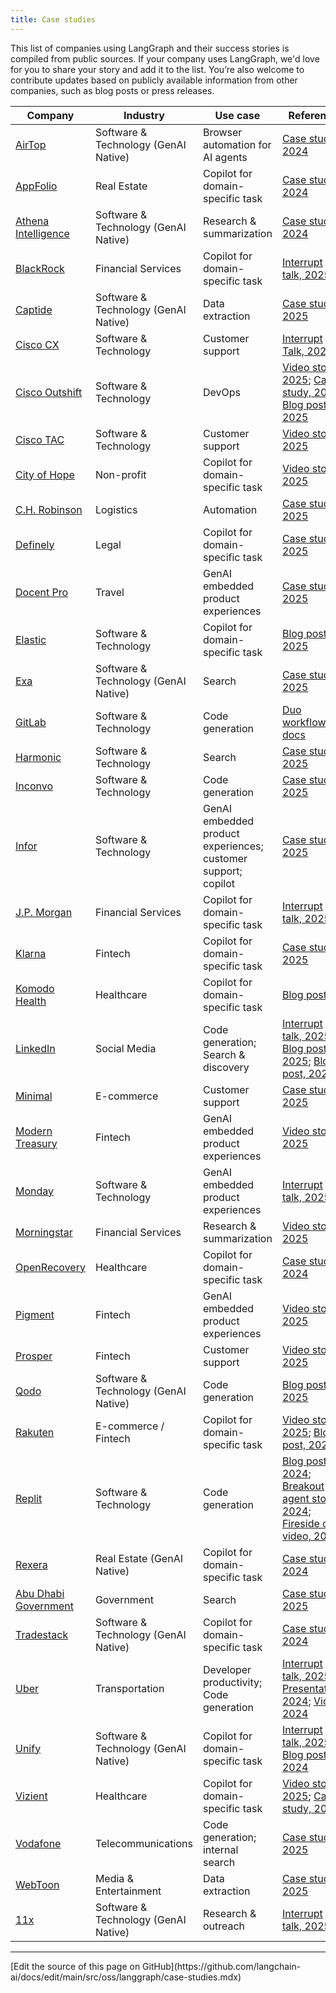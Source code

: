 ```yaml
---
title: Case studies
---
```



<StableCalloutPy />



This list of companies using LangGraph and their success stories is compiled from public sources. If your company uses LangGraph, we'd love for you to share your story and add it to the list. You’re also welcome to contribute updates based on publicly available information from other companies, such as blog posts or press releases.

| Company | Industry | Use case | Reference |
| --- | --- | --- | --- |
| [AirTop](https://www.airtop.ai/) | Software & Technology (GenAI Native) | Browser automation for AI agents | [Case study, 2024](https://blog.langchain.dev/customers-airtop/) |
| [AppFolio](https://www.appfolio.com/) | Real Estate | Copilot for domain-specific task | [Case study, 2024](https://blog.langchain.dev/customers-appfolio/) |
| [Athena Intelligence](https://www.athenaintel.com/) | Software & Technology (GenAI Native) | Research & summarization | [Case study, 2024](https://blog.langchain.dev/customers-athena-intelligence/) |
| [BlackRock](https://www.blackrock.com/) | Financial Services | Copilot for domain-specific task | [Interrupt talk, 2025](https://youtu.be/oyqeCHFM5U4?feature=shared) |
| [Captide](https://www.captide.co/) | Software & Technology (GenAI Native) | Data extraction | [Case study, 2025](https://blog.langchain.dev/how-captide-is-redefining-equity-research-with-agentic-workflows-built-on-langgraph-and-langsmith/) |
| [Cisco CX](https://www.cisco.com/site/us/en/services/modern-data-center/index.html?CCID=cc005911&DTID=eivtotr001480&OID=srwsas032775) | Software & Technology | Customer support | [Interrupt Talk, 2025](https://youtu.be/gPhyPRtIMn0?feature=shared) |
| [Cisco Outshift](https://outshift.cisco.com/) | Software & Technology | DevOps | [Video story, 2025](https://www.youtube.com/watch?v=htcb-vGR_x0); [Case study, 2025](https://blog.langchain.com/cisco-outshift/); [Blog post, 2025](https://outshift.cisco.com/blog/build-react-agent-application-for-devops-tasks-using-rest-apis) |
| [Cisco TAC](https://www.cisco.com/c/en/us/support/index.html) | Software & Technology | Customer support | [Video story, 2025](https://youtu.be/EAj0HBDGqaE?feature=shared) |
| [City of Hope](https://www.cityofhope.org/) | Non-profit | Copilot for domain-specific task | [Video story, 2025](https://youtu.be/9ABwtK2gIZU?feature=shared) |
| [C.H. Robinson](https://www.chrobinson.com/en-us/) | Logistics | Automation | [Case study, 2025](https://blog.langchain.dev/customers-chrobinson/) |
| [Definely](https://www.definely.com/) | Legal | Copilot for domain-specific task | [Case study, 2025](https://blog.langchain.com/customers-definely/) |
| [Docent Pro](https://docentpro.com/) | Travel | GenAI embedded product experiences | [Case study, 2025](https://blog.langchain.com/customers-docentpro/) |
| [Elastic](https://www.elastic.co/) | Software & Technology | Copilot for domain-specific task | [Blog post, 2025](https://www.elastic.co/blog/elastic-security-generative-ai-features) |
| [Exa](https://exa.ai/) | Software & Technology (GenAI Native) | Search | [Case study, 2025](https://blog.langchain.com/exa/) |
| [GitLab](https://about.gitlab.com/) | Software & Technology | Code generation | [Duo workflow docs](https://handbook.gitlab.com/handbook/engineering/architecture/design-documents/duo_workflow/) |
| [Harmonic](https://harmonic.ai/) | Software & Technology | Search | [Case study, 2025](https://blog.langchain.com/customers-harmonic/) |
| [Inconvo](https://inconvo.ai/?ref=blog.langchain.dev) | Software & Technology | Code generation | [Case study, 2025](https://blog.langchain.dev/customers-inconvo/) |
| [Infor](https://infor.com/) | Software & Technology | GenAI embedded product experiences; customer support; copilot | [Case study, 2025](https://blog.langchain.dev/customers-infor/) |
| [J.P. Morgan](https://www.jpmorganchase.com/) | Financial Services | Copilot for domain-specific task | [Interrupt talk, 2025](https://youtu.be/yMalr0jiOAc?feature=shared) |
| [Klarna](https://www.klarna.com/) | Fintech | Copilot for domain-specific task | [Case study, 2025](https://blog.langchain.dev/customers-klarna/) |
| [Komodo Health](https://www.komodohealth.com/) | Healthcare | Copilot for domain-specific task | [Blog post](https://www.komodohealth.com/perspectives/new-gen-ai-assistant-empowers-the-enterprise/) |
| [LinkedIn](https://www.linkedin.com/) | Social Media | Code generation; Search & discovery | [Interrupt talk, 2025](https://youtu.be/NmblVxyBhi8?feature=shared); [Blog post, 2025](https://www.linkedin.com/blog/engineering/ai/practical-text-to-sql-for-data-analytics); [Blog post, 2024](https://www.linkedin.com/blog/engineering/generative-ai/behind-the-platform-the-journey-to-create-the-linkedin-genai-application-tech-stack) |
| [Minimal](https://gominimal.ai/) | E-commerce | Customer support | [Case study, 2025](https://blog.langchain.dev/how-minimal-built-a-multi-agent-customer-support-system-with-langgraph-langsmith/) |
| [Modern Treasury](https://www.moderntreasury.com/) | Fintech | GenAI embedded product experiences | [Video story, 2025](https://youtu.be/AwAiffXqaCU?feature=shared) |
| [Monday](https://monday.com/) | Software & Technology | GenAI embedded product experiences | [Interrupt talk, 2025](https://blog.langchain.dev/how-minimal-built-a-multi-agent-customer-support-system-with-langgraph-langsmith/) |
| [Morningstar](https://www.morningstar.com/) | Financial Services | Research & summarization | [Video story, 2025](https://youtu.be/6LidoFXCJPs?feature=shared) |
| [OpenRecovery](https://www.openrecovery.com/) | Healthcare | Copilot for domain-specific task | [Case study, 2024](https://blog.langchain.dev/customers-openrecovery/) |
| [Pigment](https://www.pigment.com/) | Fintech | GenAI embedded product experiences | [Video story, 2025](https://youtu.be/5JVSO2KYOmE?feature=shared) |
| [Prosper](https://www.prosper.com/) | Fintech | Customer support | [Video story, 2025](https://youtu.be/9RFNOYtkwsc?feature=shared) |
| [Qodo](https://www.qodo.ai/) | Software & Technology (GenAI Native) | Code generation | [Blog post, 2025](https://www.qodo.ai/blog/why-we-chose-langgraph-to-build-our-coding-agent/) |
| [Rakuten](https://www.rakuten.com/) | E-commerce / Fintech | Copilot for domain-specific task | [Video story, 2025](https://youtu.be/gD1LIjCkuA8?feature=shared); [Blog post, 2025](https://rakuten.today/blog/from-ai-hype-to-real-world-tools-rakuten-teams-up-with-langchain.html) |
| [Replit](https://replit.com/) | Software & Technology | Code generation | [Blog post, 2024](https://blog.langchain.dev/customers-replit/); [Breakout agent story, 2024](https://www.langchain.com/breakoutagents/replit); [Fireside chat video, 2024](https://www.youtube.com/watch?v=ViykMqljjxU) |
| [Rexera](https://www.rexera.com/) | Real Estate (GenAI Native) | Copilot for domain-specific task | [Case study, 2024](https://blog.langchain.dev/customers-rexera/) |
| [Abu Dhabi Government](https://www.tamm.abudhabi/) | Government | Search | [Case study, 2025](https://blog.langchain.com/customers-abu-dhabi-government/) |
| [Tradestack](https://www.tradestack.uk/) | Software & Technology (GenAI Native) | Copilot for domain-specific task | [Case study, 2024](https://blog.langchain.dev/customers-tradestack/) |
| [Uber](https://www.uber.com/) | Transportation | Developer productivity; Code generation | [Interrupt talk, 2025](https://youtu.be/Bugs0dVcNI8?feature=shared); [Presentation, 2024](https://dpe.org/sessions/ty-smith-adam-huda/this-year-in-ubers-ai-driven-developer-productivity-revolution/); [Video, 2024](https://www.youtube.com/watch?v=8rkA5vWUE4Y) |
| [Unify](https://www.unifygtm.com/) | Software & Technology (GenAI Native) | Copilot for domain-specific task | [Interrupt talk, 2025](https://youtu.be/pKk-LfhujwI?feature=shared); [Blog post, 2024](https://blog.langchain.dev/unify-launches-agents-for-account-qualification-using-langgraph-and-langsmith/) |
| [Vizient](https://www.vizientinc.com/) | Healthcare | Copilot for domain-specific task | [Video story, 2025](https://www.youtube.com/watch?v=vrjJ6NuyTWA); [Case study, 2025](https://blog.langchain.dev/p/3d2cd58c-13a5-4df9-bd84-7d54ed0ed82c/) |
| [Vodafone](https://www.vodafone.com/) | Telecommunications | Code generation; internal search | [Case study, 2025](https://blog.langchain.dev/customers-vodafone/) |
| [WebToon](https://www.webtoons.com/en/) | Media & Entertainment | Data extraction | [Case study, 2025](https://blog.langchain.com/customers-webtoon/) |
| [11x](https://www.11x.ai/) | Software & Technology (GenAI Native) | Research & outreach | [Interrupt talk, 2025](https://youtu.be/fegwPmaAPQk?feature=shared) |

---

<Callout icon="pen-to-square" iconType="regular">
  [Edit the source of this page on GitHub](https://github.com/langchain-ai/docs/edit/main/src/oss/langgraph/case-studies.mdx)
</Callout>

